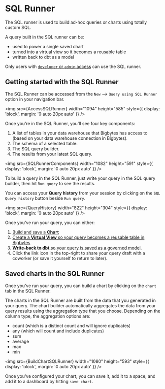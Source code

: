 
# SQL Runner

The SQL runner is used to build ad-hoc queries or charts using totally custom SQL.

A query built in the SQL runner can be:

- used to power a single saved chart
- turned into a virtual view so it becomes a reusable table
- written back to dbt as a model

Only users with [`developer` or `admin` access](/references/roles) can use the SQL runner.

## Getting started with the SQL Runner

The SQL Runner can be accessed from the `New` --> `Query using SQL Runner` option in your navigation bar.

<img
  src={AccessSQLRunner}
  width="1094"
  height="585"
  style={{ display: 'block', margin: '0 auto 20px auto' }}
/>

Once you're in the SQL Runner, you'll see four key components:

1. A list of tables in your data warehouse that Bigbytes has access to (based on your data warehouse connection in Bigbytes).
2. The schema of a selected table.
3. The SQL query builder.
4. The results from your latest SQL query.

<img
  src={SQLRunnerComponents}
  width="1082"
  height="591"
  style={{ display: 'block', margin: '0 auto 20px auto' }}
/>

To build a query in the SQL Runner, just write your query in the SQL query builder, then hit `Run query` to see the results.

You can access your **Query history** from your session by clicking on the `SQL Query history` button beside `Run query`.

<img
  src={QueryHistory}
  width="822"
  height="304"
  style={{ display: 'block', margin: '0 auto 20px auto' }}
/>

Once you've run your query, you can either:

1. [Build and save a **Chart**](#building-charts-in-the-sql-runner)
2. [Create a **Virtual View** so your query becomes a reusable table in Bigbytes](/references/virtual-views)
3. [**Write-back to dbt** so your query is saved as a governed model.](/references/dbt-write-back)
4. Click the link icon in the top-right to share your query draft with a coworker (or save it yourself to return to later).

## Saved charts in the SQL Runner

Once you've run your query, you can build a chart by clicking on the `chart` tab in the SQL Runner.

The charts in the SQL Runner are built from the data that you generated in your query. The chart builder automatically aggregates the data from your query results using the aggregation type that you choose. Depending on the column type, the aggregation options are:

- count (which is a distinct count and will ignore duplicates)
- any (which will count and include duplicates)
- sum
- average
- max
- min

<img
  src={BuildChartSQLRunner}
  width="1080"
  height="593"
  style={{ display: 'block', margin: '0 auto 20px auto' }}
/>

Once you've configured your chart, you can save it, add it to a space, and add it to a dashboard by hitting `save chart`.
